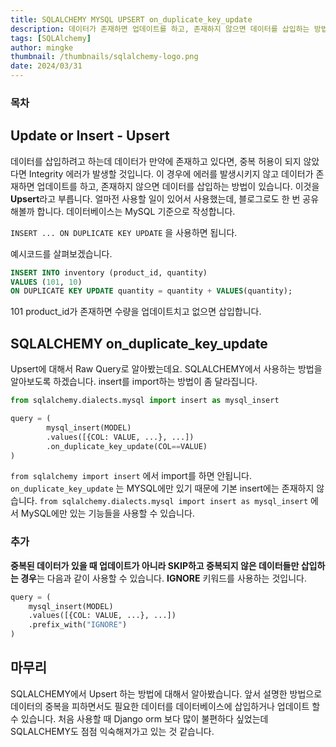 ```yaml
---
title: SQLALCHEMY MYSQL UPSERT on_duplicate_key_update
description: 데이터가 존재하면 업데이트를 하고, 존재하지 않으면 데이터를 삽입하는 방법이 있습니다. 이것을 Upsert라고 부릅니다. 얼마전 사용할 일이 있어서 사용했는데, 블로그로도 한 번 공유 해볼까 합니다. 데이터베이스는 MySQL 기준으로 작성합니다.
tags: [SQLAlchemy]
author: mingke
thumbnail: /thumbnails/sqlalchemy-logo.png
date: 2024/03/31
---
```


### 목차

## Update or Insert - Upsert

데이터를 삽입하려고 하는데 데이터가 만약에 존재하고 있다면, 중복 허용이 되지 않았다면 Integrity 에러가 발생할 것입니다. 이 경우에 에러를 발생시키지 않고 데이터가 존재하면 업데이트를 하고, 존재하지 않으면 데이터를 삽입하는 방법이 있습니다. 이것을 **Upsert**라고 부릅니다. 얼마전 사용할 일이 있어서 사용했는데, 블로그로도 한 번 공유 해볼까 합니다. 데이터베이스는 MySQL 기준으로 작성합니다.

`INSERT ... ON DUPLICATE KEY UPDATE` 을 사용하면 됩니다.

예시코드를 살펴보겠습니다.

```sql
INSERT INTO inventory (product_id, quantity)
VALUES (101, 10)
ON DUPLICATE KEY UPDATE quantity = quantity + VALUES(quantity);
```

101 product_id가 존재하면 수량을 업데이트치고 없으면 삽입합니다.

## SQLALCHEMY on_duplicate_key_update

Upsert에 대해서 Raw Query로 알아봤는데요. SQLALCHEMY에서 사용하는 방법을 알아보도록 하겠습니다. insert를 import하는 방법이 좀 달라집니다.

```python
from sqlalchemy.dialects.mysql import insert as mysql_insert

query = (
		mysql_insert(MODEL)
		.values([{COL: VALUE, ...}, ...])
		.on_duplicate_key_update(COL==VALUE)
)
```

`from sqlalchemy import insert` 에서 import를 하면 안됩니다. `on_duplicate_key_update` 는 MYSQL에만 있기 때문에 기본 insert에는 존재하지 않습니다. `from sqlalchemy.dialects.mysql import insert as mysql_insert` 에서 MySQL에만 있는 기능들을 사용할 수 있습니다.

### 추가

**중복된 데이터가 있을 때 업데이트가 아니라 SKIP하고 중복되지 않은 데이터들만 삽입하는 경우**는 다음과 같이 사용할 수 있습니다. **IGNORE** 키워드를 사용하는 것입니다.

```python
query = (
    mysql_insert(MODEL)
    .values([{COL: VALUE, ...}, ...])
    .prefix_with("IGNORE")
)
```

## 마무리

SQLALCHEMY에서 Upsert 하는 방법에 대해서 알아봤습니다. 앞서 설명한 방법으로 데이터의 중복을 피하면서도 필요한 데이터를 데이터베이스에 삽입하거나 업데이트 할 수 있습니다. 처음 사용할 때 Django orm 보다 많이 불편하다 싶었는데 SQLALCHEMY도 점점 익숙해져가고 있는 것 같습니다.
